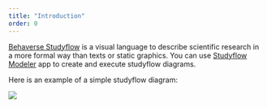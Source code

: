 ```yaml
---
title: "Introduction"
order: 0
---
```


[Behaverse Studyflow](https://behaverse.org/data-model/spec/general/studyflows) is a visual language to describe scientific research in a more formal way than texts or static graphics. You can use [Studyflow Modeler](https://behaverse.org/studyflow-modeler) app to create and execute studyflow diagrams.


Here is an example of a simple studyflow diagram:

![](assets/img/studyflow_example_1.svg)